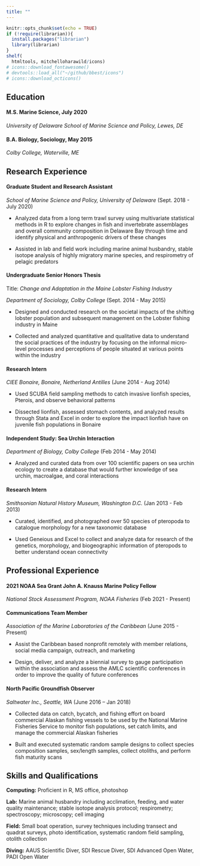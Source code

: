 ```yaml
---
title: ""
---
```


```r
knitr::opts_chunk$set(echo = TRUE)
if (!require(librarian)){
  install.packages("librarian")
  library(librarian)
}
shelf(
  htmltools, mitchelloharawild/icons)
# icons::download_fontawesome()
# devtools::load_all("~/github/bbest/icons")
# icons::download_octicons()
```

## Education 

#### **M.S. Marine Science**, July 2020
*University of Delaware School of Marine Science and Policy, Lewes, DE*

#### **B.A. Biology, Sociology**, May 2015 
*Colby College, Waterville, ME* 

## Research Experience

#### **Graduate Student and Research Assistant** 
*School of Marine Science and Policy, University of Delaware* (Sept. 2018 - July 2020)

- Analyzed data from a long term trawl survey using multivariate statistical methods in R to explore changes in fish and invertebrate assemblages and overall community composition in Delaware Bay through time and identify physical and anthropogenic drivers of these changes

- Assisted in lab and field work including marine animal husbandry, stable isotope analysis of highly migratory marine species, and respirometry of pelagic predators

#### **Undergraduate Senior Honors Thesis**
Title: *Change and Adaptation in the Maine Lobster Fishing Industry*

*Department of Sociology, Colby College* (Sept. 2014 - May 2015)

- Designed and conducted research on the societal impacts of the shifting lobster population and subsequent management on the Lobster fishing industry in Maine

- Collected and analyzed quantitative and qualitative data to understand the social practices of the industry by focusing on the informal micro-level processes and perceptions of people situated at various points within the industry

#### **Research Intern**
*CIEE Bonaire, Bonaire, Netherland Antilles* (June 2014 - Aug 2014)

- Used SCUBA field sampling methods to catch invasive lionfish species, Pterois, and observe behavioral patterns

- Dissected lionfish, assessed stomach contents, and analyzed results through Stata and Excel in order to explore the impact lionfish have on juvenile fish populations in Bonaire

#### **Independent Study: Sea Urchin Interaction** 
*Department of Biology, Colby College* (Feb 2014 - May 2014)

- Analyzed and curated data from over 100 scientific papers on sea urchin ecology to create a database that would further knowledge of sea urchin, macroalgae, and coral interactions

#### **Research Intern**
*Smithsonian Natural History Museum, Washington D.C.* (Jan 2013 - Feb 2013)

- Curated, identified, and photographed over 50 species of pteropoda to catalogue morphology for a new taxonomic database

- Used Geneious and Excel to collect and analyze data for research of the genetics, morphology, and biogeographic information of pteropods to better understand ocean connectivity

## Professional Experience

#### **2021 NOAA Sea Grant John A. Knauss Marine Policy Fellow**
*National Stock Assessment Program, NOAA Fisheries* (Feb 2021 - Present)

#### **Communications Team Member** 
*Association of the Marine Laboratories of the Caribbean* (June 2015 - Present)

- Assist the Caribbean based nonprofit remotely with member relations, social media campaign, outreach, and marketing

- Design, deliver, and analyze a biennial survey to gauge participation within the association and assess the AMLC scientific conferences in order to improve the quality of future conferences

#### **North Pacific Groundfish Observer**
*Saltwater Inc., Seattle, WA* (June 2016 – Jan 2018)

- Collected data on catch, bycatch, and fishing effort on board commercial Alaskan fishing vessels to be used by the National Marine Fisheries Service to monitor fish populations, set catch limits, and manage the commercial Alaskan fisheries

- Built and executed systematic random sample designs to collect species composition samples, sex/length samples, collect otoliths, and perform fish maturity scans


## Skills and Qualifications

**Computing:** Proficient in R, MS office, photoshop

**Lab:** Marine animal husbandry including acclimation, feeding, and water quality maintenance; stable isotope analysis protocol; respirometry; spectroscopy; microscopy; cell imaging 

**Field:** Small boat operation, survey techniques including transect and quadrat surveys, photo identification, systematic random field sampling, otolith collection

**Diving:** AAUS Scientific Diver, SDI Rescue Diver, SDI Advanced Open Water, PADI Open Water






